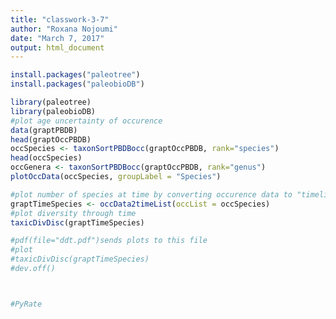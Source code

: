 ```yaml
---
title: "classwork-3-7"
author: "Roxana Nojoumi"
date: "March 7, 2017"
output: html_document
---
```


```r
install.packages("paleotree")
install.packages("paleobioDB")
```
```r
library(paleotree)
library(paleobioDB)
#plot age uncertainty of occurence 
data(graptPBDB)
head(graptOccPBDB)
occSpecies <- taxonSortPBDBocc(graptOccPBDB, rank="species")
head(occSpecies)
occGenera <- taxonSortPBDBocc(graptOccPBDB, rank="genus")
plotOccData(occSpecies, groupLabel = "Species")

#plot number of species at time by converting occurence data to "timelist" format
graptTimeSpecies <- occData2timeList(occList = occSpecies)
#plot diversity through time
taxicDivDisc(graptTimeSpecies)

#pdf(file="ddt.pdf")sends plots to this file
#plot
#taxicDivDisc(graptTimeSpecies)
#dev.off()



#PyRate


```
